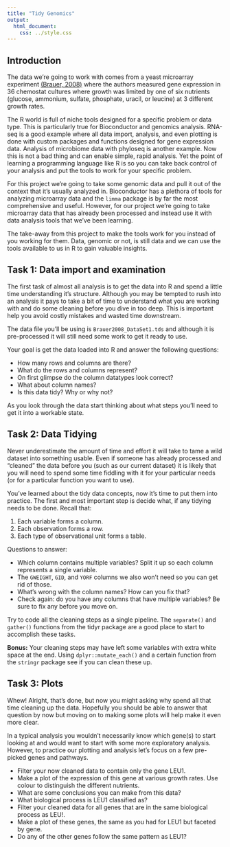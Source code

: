 ```yaml
---
title: "Tidy Genomics"
output: 
  html_document:
    css: ../style.css
---
```


## Introduction

The data we're going to work with comes from a yeast microarray experiment [(Brauer, 2008)](http://www.molbiolcell.org/content/19/1/352.abstract) where the authors measured gene expression in 36 chemostat cultures where growth was limited by one of six nutrients (glucose, ammonium, sulfate, phosphate, uracil, or leucine) at 3 different growth rates.   

The R world is full of niche tools designed for a specific problem or data type.  This is particularly true for Bioconductor and genomics analysis.  RNA-seq is a good example where all data import, analysis, and even plotting is done with custom packages and functions designed for gene expression data. Analysis of microbiome data with phyloseq is another example.  Now this is not a bad thing and can enable simple, rapid analysis.  Yet the point of learning a programming language like R is so you can take back control of your analysis and put the tools to work for your specific problem.  

For this project we're going to take some genomic data and pull it out of the context that it's usually analyzed in.  Bioconductor has a plethora of tools for analyzing microarray data and the `limma` package is by far the most comprehensive and useful.  However, for our project we're going to take microarray data that has already been processed and instead use it with data analysis tools that we've been learning.  

The take-away from this project to make the tools work for you instead of you working for them.  Data, genomic or not, is still data and we can use the tools available to us in R to gain valuable insights.


## Task 1: Data import and examination

The first task of almost all analysis is to get the data into R and spend a little time understanding it's structure.  Although you may be tempted to rush into an analysis it pays to take a bit of time to understand what you are working with and do some cleaning before you dive in too deep.  This is important help you avoid costly mistakes and wasted time downstream.  

The data file you'll be using is `Brauer2008_DataSet1.tds` and although it is pre-processed it will still need some work to get it ready to use.

Your goal is get the data loaded into R and answer the following questions:

* How many rows and columns are there?
* What do the rows and columns represent?
* On first glimpse do the column datatypes look correct?
* What about column names? 
* Is this data tidy?  Why or why not?  

As you look through the data start thinking about what steps you'll need to get it into a workable state.  


## Task 2: Data Tidying

Never underestimate the amount of time and effort it will take to tame a wild dataset into something usable.  Even if someone has already processed and "cleaned" the data before you (such as our current dataset) it is likely that you will need to spend some time fiddling with it for your particular needs (or for a particular function you want to use).  

You've learned about the tidy data concepts, now it's time to put them into practice. The first and most important step is decide what, if any tidying needs to be done. Recall that:

1. Each variable forms a column.
2. Each observation forms a row.
2. Each type of observational unit forms a table.

Questions to answer:

* Which column contains multiple variables?  Split it up so each column represents a single variable.
* The `GWEIGHT`, `GID`, and `YORF` columns we also won't need so you can get rid of those.
* What's wrong with the column names?  How can you fix that?
* Check again: do you have any columns that have multiple variables?  Be sure to fix any before you move on.

Try to code all the cleaning steps as a single pipeline.  The `separate()` and `gather()` functions from the tidyr package are a good place to start to accomplish these tasks.  

**Bonus:** Your cleaning steps may have left some variables with extra white space at the end.  Using `dplyr::mutate_each()` and a certain function from the `stringr` package see if you can clean these up.


## Task 3: Plots

Whew! Alright, that's done, but now you might asking why spend all that time cleaning up the data.  Hopefully you should be able to answer that question by now but moving on to making some plots will help make it even more clear.

In a typical analysis you wouldn't necessarily know which gene(s) to start looking at and would want to start with some more exploratory analysis.  However, to practice our plotting and analysis let's focus on a few pre-picked genes and pathways.

* Filter your now cleaned data to contain only the gene LEU1.
* Make a plot of the expression of this gene at various growth rates.  Use colour to distinguish the different nutrients.
* What are some conclusions you can make from this data?
* What biological process is LEU1 classified as?
* Filter your cleaned data for all genes that are in the same biological process as LEU!.
* Make a plot of these genes, the same as you had for LEU1 but faceted by gene.
* Do any of the other genes follow the same pattern as LEU1?  

